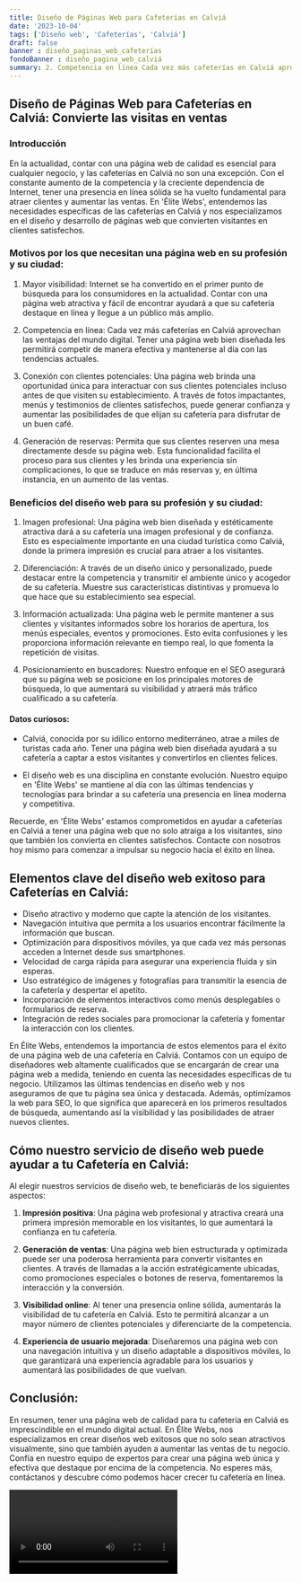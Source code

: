 ```yaml
---
title: Diseño de Páginas Web para Cafeterías en Calviá
date: '2023-10-04'
tags: ['Diseño web', 'Cafeterías', 'Calviá']
draft: false
banner : diseño_paginas_web_cafeterías
fondoBanner : diseño_pagina_web_calviá
summary: 2. Competencia en línea Cada vez más cafeterías en Calviá aprovechan las ventajas del mundo digital. Tener una página web bien diseñada les permitirá competir de manera efectiva y mantenerse al día con las tendencias actuales.
---
```


## Diseño de Páginas Web para Cafeterías en Calviá: Convierte las visitas en ventas

### Introducción
En la actualidad, contar con una página web de calidad es esencial para cualquier negocio, y las cafeterías en Calviá no son una excepción. Con el constante aumento de la competencia y la creciente dependencia de Internet, tener una presencia en línea sólida se ha vuelto fundamental para atraer clientes y aumentar las ventas. En 'Élite Webs', entendemos las necesidades específicas de las cafeterías en Calviá y nos especializamos en el diseño y desarrollo de páginas web que convierten visitantes en clientes satisfechos.

### Motivos por los que necesitan una página web en su profesión y su ciudad:
1. Mayor visibilidad: Internet se ha convertido en el primer punto de búsqueda para los consumidores en la actualidad. Contar con una página web atractiva y fácil de encontrar ayudará a que su cafetería destaque en línea y llegue a un público más amplio.

2. Competencia en línea: Cada vez más cafeterías en Calviá aprovechan las ventajas del mundo digital. Tener una página web bien diseñada les permitirá competir de manera efectiva y mantenerse al día con las tendencias actuales.

3. Conexión con clientes potenciales: Una página web brinda una oportunidad única para interactuar con sus clientes potenciales incluso antes de que visiten su establecimiento. A través de fotos impactantes, menús y testimonios de clientes satisfechos, puede generar confianza y aumentar las posibilidades de que elijan su cafetería para disfrutar de un buen café.

4. Generación de reservas: Permita que sus clientes reserven una mesa directamente desde su página web. Esta funcionalidad facilita el proceso para sus clientes y les brinda una experiencia sin complicaciones, lo que se traduce en más reservas y, en última instancia, en un aumento de las ventas.

### Beneficios del diseño web para su profesión y su ciudad:
1. Imagen profesional: Una página web bien diseñada y estéticamente atractiva dará a su cafetería una imagen profesional y de confianza. Esto es especialmente importante en una ciudad turística como Calviá, donde la primera impresión es crucial para atraer a los visitantes.

2. Diferenciación: A través de un diseño único y personalizado, puede destacar entre la competencia y transmitir el ambiente único y acogedor de su cafetería. Muestre sus características distintivas y promueva lo que hace que su establecimiento sea especial.

3. Información actualizada: Una página web le permite mantener a sus clientes y visitantes informados sobre los horarios de apertura, los menús especiales, eventos y promociones. Esto evita confusiones y les proporciona información relevante en tiempo real, lo que fomenta la repetición de visitas.

4. Posicionamiento en buscadores: Nuestro enfoque en el SEO asegurará que su página web se posicione en los principales motores de búsqueda, lo que aumentará su visibilidad y atraerá más tráfico cualificado a su cafetería.

#### Datos curiosos:
- Calviá, conocida por su idílico entorno mediterráneo, atrae a miles de turistas cada año. Tener una página web bien diseñada ayudará a su cafetería a captar a estos visitantes y convertirlos en clientes felices.

- El diseño web es una disciplina en constante evolución. Nuestro equipo en 'Élite Webs' se mantiene al día con las últimas tendencias y tecnologías para brindar a su cafetería una presencia en línea moderna y competitiva.

Recuerde, en 'Élite Webs' estamos comprometidos en ayudar a cafeterías en Calviá a tener una página web que no solo atraiga a los visitantes, sino que también los convierta en clientes satisfechos. Contacte con nosotros hoy mismo para comenzar a impulsar su negocio hacia el éxito en línea.

<GifSeo />

<Cta />

## Elementos clave del diseño web exitoso para Cafeterías en Calviá:

- Diseño atractivo y moderno que capte la atención de los visitantes.
- Navegación intuitiva que permita a los usuarios encontrar fácilmente la información que buscan.
- Optimización para dispositivos móviles, ya que cada vez más personas acceden a Internet desde sus smartphones.
- Velocidad de carga rápida para asegurar una experiencia fluida y sin esperas.
- Uso estratégico de imágenes y fotografías para transmitir la esencia de la cafetería y despertar el apetito.
- Incorporación de elementos interactivos como menús desplegables o formularios de reserva.
- Integración de redes sociales para promocionar la cafetería y fomentar la interacción con los clientes.

En Élite Webs, entendemos la importancia de estos elementos para el éxito de una página web de una cafetería en Calviá. Contamos con un equipo de diseñadores web altamente cualificados que se encargarán de crear una página web a medida, teniendo en cuenta las necesidades específicas de tu negocio. Utilizamos las últimas tendencias en diseño web y nos aseguramos de que tu página sea única y destacada. Además, optimizamos la web para SEO, lo que significa que aparecerá en los primeros resultados de búsqueda, aumentando así la visibilidad y las posibilidades de atraer nuevos clientes.

## Cómo nuestro servicio de diseño web puede ayudar a tu Cafetería en Calviá:

Al elegir nuestros servicios de diseño web, te beneficiarás de los siguientes aspectos:

1. **Impresión positiva**: Una página web profesional y atractiva creará una primera impresión memorable en los visitantes, lo que aumentará la confianza en tu cafetería.

2. **Generación de ventas**: Una página web bien estructurada y optimizada puede ser una poderosa herramienta para convertir visitantes en clientes. A través de llamadas a la acción estratégicamente ubicadas, como promociones especiales o botones de reserva, fomentaremos la interacción y la conversión.

3. **Visibilidad online**: Al tener una presencia online sólida, aumentarás la visibilidad de tu cafetería en Calviá. Esto te permitirá alcanzar a un mayor número de clientes potenciales y diferenciarte de la competencia.

4. **Experiencia de usuario mejorada**: Diseñaremos una página web con una navegación intuitiva y un diseño adaptable a dispositivos móviles, lo que garantizará una experiencia agradable para los usuarios y aumentará las posibilidades de que vuelvan.

## Conclusión:

En resumen, tener una página web de calidad para tu cafetería en Calviá es imprescindible en el mundo digital actual. En Élite Webs, nos especializamos en crear diseños web exitosos que no solo sean atractivos visualmente, sino que también ayuden a aumentar las ventas de tu negocio. Confía en nuestro equipo de expertos para crear una página web única y efectiva que destaque por encima de la competencia. No esperes más, contáctanos y descubre cómo podemos hacer crecer tu cafetería en línea.

<Video />

<CtaBot job='Cafeterías' city='Calviá'/>

<Gmaps query='Calviá+españa+maps' />